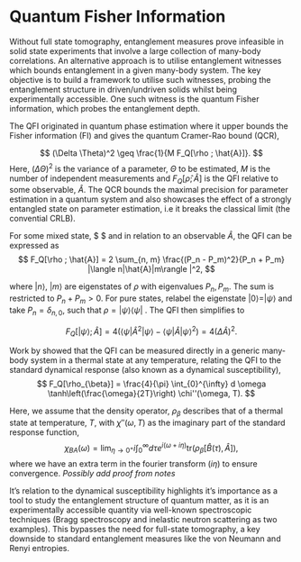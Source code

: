 # Quantum Fisher Information

Without full state tomography, entanglement measures prove infeasible in solid state experiments that involve a large collection of many-body correlations. An alternative approach is to utilise entanglement witnesses which bounds entanglement in a given many-body system. The key objective is to build a framework to utilise such witnesses, probing the entanglement structure in driven/undriven solids whilst being experimentally accessible. One such witness is the quantum Fisher information, which probes the entanglement depth. 

The QFI originated in quantum phase estimation where it upper bounds the Fisher information (FI) and gives the quantum Cramer-Rao bound (QCR), 

$$
    (\Delta \Theta)^2 \geq \frac{1}{M F_Q[\rho ; \hat{A}]}.
$$
Here, $(\Delta \Theta)^2$ is the variance of a parameter, $\Theta$ to be estimated, $M$ is the number of independent measurements and  $F_Q[\hat{\rho} ; \hat{A}]$ is the QFI relative to some observable, $\hat{A}$. The QCR bounds the maximal precision for parameter estimation in a quantum system and also showcases the effect of a strongly entangled state on parameter estimation, i.e it breaks the classical limit (the convential CRLB). 

For some mixed state, $ \rho$ and in relation to an observable $\hat{A}$, the QFI can be expressed as 
$$
    F_Q[\rho ; \hat{A}] = 2 \sum_{n, m} \frac{(P_n - P_m)^2}{P_n + P_m} |\langle n|\hat{A}|m\rangle |^2, 
$$

where $|n\rangle$, $|m\rangle$ are eigenstates of $\rho$ with eigenvalues $P_n, P_m$. The sum is restricted to $P_n + P_m >0$. For pure states, relabel the eigenstate $|0\rangle = |\psi\rangle$ and take $P_n = \delta_{n, 0}$, such that  $\rho = |\psi \rangle\langle \psi |$ . The QFI then simplifies to 

$$
    F_Q[|\psi\rangle; \hat{A}] = 4 \left(\langle \psi|\hat{A}^2|\psi\rangle - \langle \psi|\hat{A}|\psi\rangle ^2 \right)  = 4(\Delta \hat{A})^2.
$$

Work by \cite{Hauke_2016} showed that the QFI can be measured directly in a generic many-body system in a thermal state at any temperature, relating the QFI to the standard dynamical response (also known as a dynamical susceptibility), 
$$
    F_Q[\rho_{\beta}] = \frac{4}{\pi} \int_{0}^{\infty} d \omega \tanh\left(\frac{\omega}{2T}\right) \chi''(\omega, T).
$$

Here, we assume that the density operator, $\rho_{\beta}$ describes that of a thermal state at temperature, $T$, with $\chi''(\omega, T)$ as the imaginary part of the standard response function,
$$
    \chi_{BA}(\omega) =  \lim_{\eta \to 0^+}i\int_{0}^{\infty} d\tau e^{i(\omega + i \eta)} \text{tr} \left( \rho_{\beta} [\hat{B}(\tau), \hat{A}]\right), 
$$
where we have an extra term in the fourier transform ($i \eta$) to ensure convergence. 
*Possibly add proof from notes*

It's relation to the dynamical susceptibility highlights it's importance as a tool to study the entanglement structure of quantum matter,  as it is an experimentally accessible quantity via well-known spectroscopic techniques (Bragg spectroscopy and inelastic neutron scattering as two examples). This bypasses the need for full-state tomography, a key downside to standard entanglement measures like the von Neumann and Renyi entropies. 

